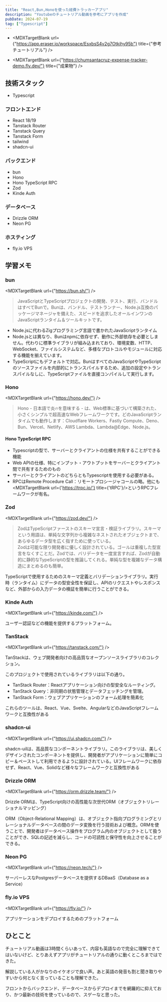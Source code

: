 ```yaml
---
title: "React,Bun,Honoを使った経費トラッカーアプリ"
description: "Youtubeのチュートリアル動画を参考にアプリを作成"
pubDate: 2024-07-19
tag: ["Typescript"]
---
```



- <MDXTargetBlank
    url={"https://app.eraser.io/workspace/EsxbsS4v2g7Otkihy95b"}
    title={"参考チュートリアル"}
  />

- <MDXTargetBlank
    url={"https://chumsantacruz-expense-tracker-demo.fly.dev/"}
    title={"成果物"}
  />

## 技術スタック

- Typescript

### フロントエンド

- React 18/19
- Tanstack Router
- Tanstack Query
- Tanstack Form
- tailwind
- shadcn-ui

### バックエンド

- bun
- Hono
- Hono TypeScript RPC
- Zod
- Kinde Auth

### データベース

- Drizzle ORM
- Neon PG

### ホスティング

- fly.io VPS

## 学習メモ

### bun

<MDXTargetBlank url={"https://bun.sh/"} />

> JavaScriptとTypeScriptプロジェクトの開発、テスト、実行、バンドルはすべてBunで。Bunは、バンドル、テストランナー、Node.js互換のパッケージマネージャを備えた、スピードを追求したオールインワンのJavaScriptランタイム＆ツールキットです。

- Node.jsに代わるZigプログラミング言語で書かれたJavaScriptランタイム
- Node.jsとは異なり、Bunはnpmに依存せず、動作に外部依存を必要としません。代わりに標準ライブラリが組み込まれており、環境変数、HTTP、WebSocket、ファイルシステムなど、多様なプロトコルやモジュールに対応する機能を揃えています。
- TypeScriptにもデフォルトで対応。BunはすべてのJavaScriptやTypeScriptのソースファイルを内部的にトランスパイルするため、追加の設定やトランスパイルなしに、TypeScriptファイルを直接コンパイルして実行します。

### Hono

<MDXTargetBlank url={"https://hono.dev/"} />

> Hono - 日本語で炎🔥を意味する - は、Web標準に基づいて構築された、小さくシンプルで超高速なWebフレームワークです。どのJavaScriptランタイムでも動作します：Cloudflare Workers、Fastly Compute、Deno、Bun、Vercel、Netlify、AWS Lambda、Lambda@Edge、Node.js。

#### Hono TypeScript RPC

- Typescriptの型で、サーバーとクライアントの仕様を共有することができる機能
- Web APIの仕様、特にインプット・アウトプットをサーバーとクライアント間で共有するためのもの
- サーバーとクライアントのどちらともTypescriptを使用する必要がある。
- RPCはRemote Procedure Call：リモートプロシージャコールの略。他にも<MDXTargetBlank url={'https://trpc.io/'} title={'tRPC'}/>というRPCフレームワークが有名。

### Zod

<MDXTargetBlank url={"https://zod.dev/"} />

> ZodはTypeScriptファーストのスキーマ宣言・検証ライブラリ。スキーマという用語は、単純な文字列から複雑なネストされたオブジェクトまで、あらゆるデータ型を広く指すために使っている。<br />Zodは可能な限り開発者に優しく設計されている。ゴールは重複した型宣言をなくすことだ。Zodでは、バリデータを一度宣言すれば、Zodが自動的に静的なTypeScriptの型を推論してくれる。単純な型を複雑なデータ構造にまとめるのも簡単。

TypeScriptで使用するためのスキーマ定義とバリデーションライブラリ。実行時（ランタイム）にデータの型安全性を保証し、APIのリクエストやレスポンスなど、外部からの入力データの検証を簡単に行うことができる。

### Kinde Auth

<MDXTargetBlank url={"https://kinde.com/"} />

ユーザー認証などの機能を提供するプラットフォーム。

### TanStack

<MDXTargetBlank url={"https://tanstack.com/"} />

TanStackは、ウェブ開発者向けの高品質なオープンソースライブラリのコレクション。

このプロジェクトで使用されているライブラリは以下の通り。

- TanStack Router：Reactアプリケーション向けの型安全なルーティング。
- TanStack Query：非同期の状態管理とデータフェッチングを管理。
- TanStack Form：ウェブアプリケーションのフォーム処理を簡素化

これらのツールは、React、Vue、Svelte、AngularなどのJavaScriptフレームワークと互換性がある

### shadcn-ui

<MDXTargetBlank url={"https://ui.shadcn.com/"} />

shadcn-uiIは、高品質なコンポーネントライブラリ。このライブラリは、美しくデザインされたコンポーネントを提供し、開発者がアプリケーションに簡単にコピー＆ペーストして利用できるように設計されている。UIフレームワークに依存せず、React、Vue、Solidなど様々なフレームワークと互換性がある

### Drizzle ORM

<MDXTargetBlank url={"https://orm.drizzle.team/"} />

Drizzle ORMは、TypeScript向けの高性能な次世代ORM（オブジェクトリレーショナルマッピング）

ORM（Object-Relational Mapping）は、オブジェクト指向プログラミングとリレーショナルデータベースの間のデータ変換を行う技術および概念。ORMを使うことで、開発者はデータベース操作をプログラム内のオブジェクトとして扱うことができ、SQLの記述を減らし、コードの可読性と保守性を向上させることができる。

### Neon PG

<MDXTargetBlank url={"https://neon.tech/"} />

サーバーレスなPostgresデータベースを提供するDBaaS（Database as a Service）

### fly.io VPS

<MDXTargetBlank url={"https://fly.io/"} />

アプリケーションをデプロイするためのプラットフォーム

## ひとこと

チュートリアル動画は3時間くらいあって、内容も英語なので完全に理解できてはいないけど、とりあえずアプリがチュートリアルの通りに動くところまではできた。

解説している人がかなりのイケオジで良い声。あと英語の発音も割と聞き取りやすいから何となく言っていることも理解できた。

フロントからバックエンド、データベースからデプロイまでを網羅的に抑えており、かつ最新の技術を使っているので、スゲーなと思った。
